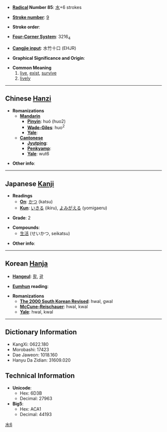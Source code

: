 * '''[[Wiktionary:Chinese radical index| Radical]] Number 85''': [[Wiktionary:Chinese radical index 水|水]]+6 strokes

* '''[[Wiktionary:Chinese total strokes index|Stroke number]]''': [[Wiktionary:Chinese total strokes index 9|9]]

* '''Stroke order''': 

* '''[[Wiktionary:Chinese four corner index|Four-Corner System]]''': 3216<sub>4</sub>

* '''[[Wiktionary:Chinese Cangjie index|Cangjie input]]''': 水竹十口 (EHJR)

* '''Graphical Significance and Origin''': 

* '''Common Meaning'''
*#[[live]], [[exist]], [[survive]]
*# [[lively]]

----

== Chinese [[Hanzi]] ==

* '''Romanizations'''
** '''[[Mandarin]]'''
*** '''[[Pinyin]]''': huó (huo2)
*** '''[[Wade-Giles]]''': huo<sup>2</sup>
*** '''[[Yale]]''': 
** '''[[Cantonese]]'''
*** '''[[Jyutping]]''':
*** '''[[Penkyamp]]''': 
*** '''[[Yale]]''': wut6

* '''Other info''': 

----

== Japanese [[Kanji]] ==

* '''Readings'''
** '''[[On]]''': [[かつ]] (katsu)
** '''[[Kun]]''': [[いきる]] (ikiru), [[よみがえる]] (yomigaeru)

* '''Grade''': 2 [[Category:Grade 2 kanji|水6]]

* '''Compounds''':
**[[生活]] (せいかつ, seikatsu)

* '''Other info''':  

----

== Korean [[Hanja]] ==

* '''[[Hangeul]]''': [[활]], [[괄]]

* '''[[Eumhun]] reading''': 

* '''Romanizations'''
** '''[[The 2000 South Korean Revised Romanization|The 2000 South Korean Revised]]''': hwal, gwal
** '''[[McCune-Reischauer]]''': hwal, kwal
** '''[[Yale]]''': hwal, kwal

----

== Dictionary Information ==

* KangXi: 0622.180
* Morobashi: 17423
* Dae Jaweon: 1018.160
* Hanyu Da Zidian: 31609.020

== Technical Information ==

* '''Unicode''':
** Hex: 6D3B
** Decimal: 27963
* '''Big5''':
** Hex: ACA1
** Decimal: 44193